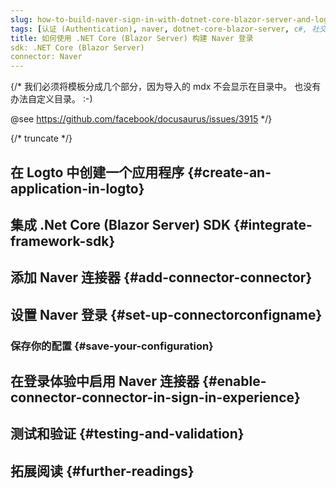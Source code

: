 ```yaml
---
slug: how-to-build-naver-sign-in-with-dotnet-core-blazor-server-and-logto
tags: [认证 (Authentication), naver, dotnet-core-blazor-server, c#, 社交登录, 登录, 登录]
title: 如何使用 .NET Core (Blazor Server) 构建 Naver 登录
sdk: .NET Core (Blazor Server)
connector: Naver
---
```


{/*
  我们必须将模板分成几个部分，因为导入的 mdx 不会显示在目录中。
  也没有办法自定义目录。 :-)

  @see https://github.com/facebook/docusaurus/issues/3915
*/}




{/* truncate */}

<Intro connector={connector} sdk=".NET Core (Blazor Server)" link="https://learn.microsoft.com/en-us/aspnet/core/blazor/hosting-models?view=aspnetcore-9.0#blazor-server" />

## 在 Logto 中创建一个应用程序 \{#create-an-application-in-logto}

<CreateApplication type="传统网页" framework=".Net Core (Blazor Server)" />

## 集成 .Net Core (Blazor Server) SDK \{#integrate-framework-sdk}

<IntegrateSdk />

## 添加 Naver 连接器 \{#add-connector-connector}

<AddSocialConnector connector={connector} framework=".Net Core (Blazor Server)" />

## 设置 Naver 登录 \{#set-up-connectorconfigname}

<ConnectorGuide />

### 保存你的配置 \{#save-your-configuration}

<SaveYourConfiguration connector={connector} />

## 在登录体验中启用 Naver 连接器 \{#enable-connector-connector-in-sign-in-experience}

<EnableSocialConnector connector={connector} />

## 测试和验证 \{#testing-and-validation}

<TestingAndValidation connector={connector} sdk=".NET Core (Blazor Server)" />

## 拓展阅读 \{#further-readings}

<FurtherReadings />